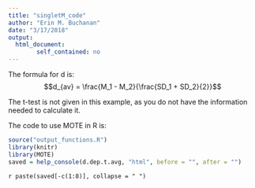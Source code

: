 ```yaml
---
title: "singletM_code"
author: "Erin M. Buchanan"
date: "3/17/2018"
output: 
  html_document:
        self_contained: no
---
```

 
The formula for d is: $$d_{av} = \frac{M_1 - M_2}{\frac{SD_1 + SD_2}{2}}$$
 
The t-test is not given in this example, as you do not have the information needed to calculate it. 
 
The code to use MOTE in R is: 
 
```r
source("output_functions.R")
library(knitr)
library(MOTE)
saved = help_console(d.dep.t.avg, "html", before = "", after = "")
```
 
`r paste(saved[-c(1:8)], collapse = " ")`